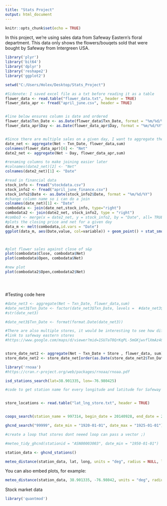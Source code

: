```yaml
---
title: "Stats Project"
output: html_document
---
```


```r
knitr::opts_chunk$set(echo = TRUE)
```
In this project, we're using sales data from Safeway Eastern's floral department. This data only shows the flowers/bouqets sold that were bought by Safeway from Intergreen USA. 


```r
library('plyr')
library('bit64')
library('dplyr')
library('reshape2')
library('ggplot2')

setwd("C:/Users/Holex/Desktop/Stats_Project")

#Sidenote: I saved excel file as a txt before reading it as a table
flower_data <- read.table("flower_data.txt", header = TRUE)
flower_data_apr <- fread("april_june.csv", header = TRUE)


#line below ensures column is date and ordered
flower_data$Txn_Date <- as.Date(flower_data$Txn_Date, format = "%m/%d/%Y")
flower_data_apr$Day <- as.Date(flower_data_apr$Day, format = "%m/%d/%Y")


#Since there are multiple sales on a given day, I want to aggregate the sales based on the date
date_net <- aggregate(Net ~ Txn_Date, flower_data,sum)
colnames(flower_data_apr)[6] <- "Net"
date2_net <- aggregate(Net ~ Day, flower_data_apr,sum)

#renaming columns to make joining easier later
#colnames(date2_net)[2] <- "Net"
colnames(date2_net)[1] <- "Date"

#read in financial data
stock_info <- fread("stockdata.csv")
stock_info2 <- fread("april_june_finance.csv")
stock_info2$Date <- as.Date(stock_info2$Date, format = "%m/%d/%Y")
#change column name so i can do a join
colnames(date_net)[1] <- "Date"
combodata <- join(date_net,stock_info, type="right")
combodata2 <- join(date2_net, stock_info2, type = "right")
#combo3 <- merge(x = date2_net, y = stock_info2, by = "Date", all= TRUE) 
#plots the closing price and net for a given day
data_m <- melt(combodata,id.vars = "Date")
ggplot(data_m, aes(Date,value, col=variable)) + geom_point() + stat_smooth()



#plot flower sales against close of s&p
plot(combodata$Close, combodata$Net)
plot(combodata$Open, combodata$Net)

#new plot
plot(combodata2$Open,combodata2$Net)





```

#Testing code here

```r
#date_net3 <- aggregate(Net ~ Txn_Date, flower_data,sum)
#date_net3$Txn_Date <- factor(date_net3$Txn_Date, levels =  #date_net3$Txn_Date[order(date_net3$Net)])
#str(date_net3)

#date_net3$Txn_Date <- format(format.Date(date_net3))

#There are also multiple stores, it would be interesting to see how different stores sell based on the day
#link to safeway eastern stores
#https://www.google.com/maps/d/viewer?mid=1SU7aT0QrKqPL-5mGKjwvflXmAz4&hl=en_US&ll=39.02715642805036%2C-76.56616499999996&z=7


store_date_net2 <- aggregate(Net ~ Txn_Date + Store , flower_data, sum)
store_date_net2 <- store_date_net[order(as.Date(store_date_net2$Txn_Date, "%m/%d/%Y")),]


```

```r

library('rnoaa')
#https://cran.r-project.org/web/packages/rnoaa/rnoaa.pdf

isd_stations_search(lat=38.901335, lon=-76.980425)

#code to get station name for every longitude and latitude for Safeway Eastern stores


store_locations <- read.table("lat_lng_store.txt", header = TRUE)


coops_search(station_name = 997314, begin_date = 20140928, end_date = 20140929, datum = "stnd", product = "predictions")

ghcnd_search("99999", date_min = "1920-01-01", date_max = "1925-01-01") 

#create a loop that stores dont neeed loop can pass a vector ;)

#meteo_tidy_ghcnd(stationid = "ASN00003003", date_min = "1950-01-01")

station_data <- ghcnd_stations()

meteo_distance(station_data, lat, long, units = "deg", radius = NULL, limit = NULL)
```

You can also embed plots, for example:

```r

meteo_distance(station_data, 38.901335, -76.98042, units = "deg", radius = NULL, limit = 5)
```

Stock market data
```r
library('quantmod')
```

